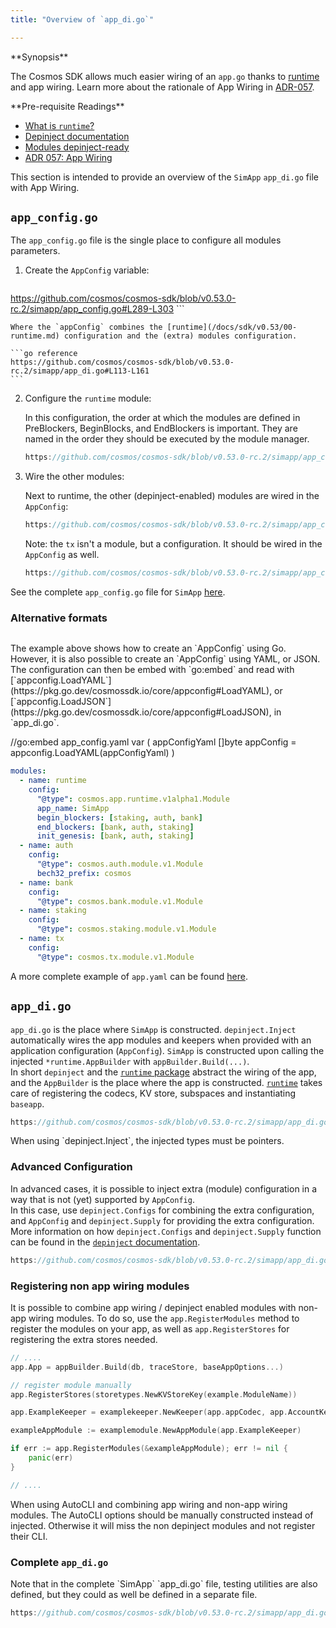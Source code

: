 ```yaml
---
title: "Overview of `app_di.go`"

---
```



<Info>
**Synopsis**

The Cosmos SDK allows much easier wiring of an `app.go` thanks to [runtime](./00-runtime.md) and app wiring.
Learn more about the rationale of App Wiring in [ADR-057](../architecture/adr-057-app-wiring.md).

</Info>

<Info>
**Pre-requisite Readings**

* [What is `runtime`?](./00-runtime.md)
* [Depinject documentation](../packages/01-depinject.md)
* [Modules depinject-ready](../building-modules/15-depinject.md)
* [ADR 057: App Wiring](../architecture/adr-057-app-wiring.md)

</Info>

This section is intended to provide an overview of the `SimApp` `app_di.go` file with App Wiring.

## `app_config.go`

The `app_config.go` file is the single place to configure all modules parameters.

1. Create the `AppConfig` variable:

    ```go reference
https://github.com/cosmos/cosmos-sdk/blob/v0.53.0-rc.2/simapp/app_config.go#L289-L303
    ```

    Where the `appConfig` combines the [runtime](/docs/sdk/v0.53/00-runtime.md) configuration and the (extra) modules configuration.

    ```go reference
    https://github.com/cosmos/cosmos-sdk/blob/v0.53.0-rc.2/simapp/app_di.go#L113-L161
    ```

2. Configure the `runtime` module:

    In this configuration, the order at which the modules are defined in PreBlockers, BeginBlocks, and EndBlockers is important.
    They are named in the order they should be executed by the module manager.

    ```go reference
    https://github.com/cosmos/cosmos-sdk/blob/v0.53.0-rc.2/simapp/app_config.go#L103-L188
    ```

3. Wire the other modules:

    Next to runtime, the other (depinject-enabled) modules are wired in the `AppConfig`:

    ```go reference
    https://github.com/cosmos/cosmos-sdk/blob/v0.53.0-rc.2/simapp/app_config.go#L103-L286
    ```

    Note: the `tx` isn't a module, but a configuration. It should be wired in the `AppConfig` as well.

    ```go reference
    https://github.com/cosmos/cosmos-sdk/blob/v0.53.0-rc.2/simapp/app_config.go#L222-L227
    ```

See the complete `app_config.go` file for `SimApp` [here](https://github.com/cosmos/cosmos-sdk/blob/v0.53.0-rc.2/simapp/app_config.go).

### Alternative formats
```go
```
<Tip>
The example above shows how to create an `AppConfig` using Go. However, it is also possible to create an `AppConfig` using YAML, or JSON.  
The configuration can then be embed with `go:embed` and read with [`appconfig.LoadYAML`](https://pkg.go.dev/cosmossdk.io/core/appconfig#LoadYAML), or [`appconfig.LoadJSON`](https://pkg.go.dev/cosmossdk.io/core/appconfig#LoadJSON), in `app_di.go`.

//go:embed app_config.yaml
var (
    appConfigYaml []byte
    appConfig = appconfig.LoadYAML(appConfigYaml)
)

</Tip>

```yaml
modules:
  - name: runtime
    config:
      "@type": cosmos.app.runtime.v1alpha1.Module
      app_name: SimApp
      begin_blockers: [staking, auth, bank]
      end_blockers: [bank, auth, staking]
      init_genesis: [bank, auth, staking]
  - name: auth
    config:
      "@type": cosmos.auth.module.v1.Module
      bech32_prefix: cosmos
  - name: bank
    config:
      "@type": cosmos.bank.module.v1.Module
  - name: staking
    config:
      "@type": cosmos.staking.module.v1.Module
  - name: tx
    config:
      "@type": cosmos.tx.module.v1.Module
```

A more complete example of `app.yaml` can be found [here](https://github.com/cosmos/cosmos-sdk/blob/release/v0.53.x/simapp/example_app.yaml).

## `app_di.go`

`app_di.go` is the place where `SimApp` is constructed. `depinject.Inject` automatically wires the app modules and keepers when provided with an application configuration (`AppConfig`). `SimApp` is constructed upon calling the injected `*runtime.AppBuilder` with `appBuilder.Build(...)`.    
In short `depinject` and the [`runtime` package](/docs/sdk/v0.53/00-runtime.md) abstract the wiring of the app, and the `AppBuilder` is the place where the app is constructed. [`runtime`](/docs/sdk/v0.53/00-runtime.md) takes care of registering the codecs, KV store, subspaces and instantiating `baseapp`.

```go reference
https://github.com/cosmos/cosmos-sdk/blob/v0.53.0-rc.2/simapp/app_di.go#L100-L270
```

<Warning>
When using `depinject.Inject`, the injected types must be pointers.
</Warning>

### Advanced Configuration

In advanced cases, it is possible to inject extra (module) configuration in a way that is not (yet) supported by `AppConfig`.  
In this case, use `depinject.Configs` for combining the extra configuration, and `AppConfig` and `depinject.Supply` for providing the extra configuration.
More information on how `depinject.Configs` and `depinject.Supply` function can be found in the [`depinject` documentation](https://pkg.go.dev/cosmossdk.io/depinject).

```go reference
https://github.com/cosmos/cosmos-sdk/blob/v0.53.0-rc.2/simapp/app_di.go#L114-L162
```

### Registering non app wiring modules

It is possible to combine app wiring / depinject enabled modules with non-app wiring modules.
To do so, use the `app.RegisterModules` method to register the modules on your app, as well as `app.RegisterStores` for registering the extra stores needed.

```go
// ....
app.App = appBuilder.Build(db, traceStore, baseAppOptions...)

// register module manually
app.RegisterStores(storetypes.NewKVStoreKey(example.ModuleName))

app.ExampleKeeper = examplekeeper.NewKeeper(app.appCodec, app.AccountKeeper.AddressCodec(), runtime.NewKVStoreService(app.GetKey(example.ModuleName)), authtypes.NewModuleAddress(govtypes.ModuleName).String())

exampleAppModule := examplemodule.NewAppModule(app.ExampleKeeper)

if err := app.RegisterModules(&exampleAppModule); err != nil {
	panic(err)
}

// ....
```

<Warning>
When using AutoCLI and combining app wiring and non-app wiring modules. The AutoCLI options should be manually constructed instead of injected.
Otherwise it will miss the non depinject modules and not register their CLI.
</Warning>

### Complete `app_di.go`

<Tip>
Note that in the complete `SimApp` `app_di.go` file, testing utilities are also defined, but they could as well be defined in a separate file.
</Tip>

```go reference
https://github.com/cosmos/cosmos-sdk/blob/v0.53.0-rc.2/simapp/app_di.go
```
